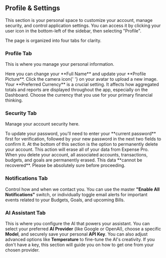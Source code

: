 <a id='profile-settings'></a>
## <Icon name='user' /> Profile & Settings

This section is your personal space to customize your account, manage security, and control application settings. You can access it by clicking your user icon in the bottom-left of the sidebar, then selecting "Profile".

The page is organized into four tabs for clarity.

<a id='profile-settings-profile'></a>
### <Icon name='userIcon' /> Profile Tab

This is where you manage your personal information.

<Step number={1} title='Update Your Identity'>
  Here you can change your **Full Name** and update your **Profile Picture**. Click the camera icon{' '}
  <Icon name='camera' className='inline h-4 w-4' /> on your avatar to upload a new image.
</Step>

<Step number={2} title='Set Your Currency'>
  Your **Preferred Currency** is a crucial setting. It affects how aggregated totals and reports are
  displayed throughout the app, especially on the Dashboard. Choose the currency that you use for
  your primary financial thinking.
</Step>

<a id='profile-settings-security'></a>
### <Icon name='lock' /> Security Tab

Manage your account security here.

<Step number={1} title='Change Your Password'>
  To update your password, you'll need to enter your **current password** first for verification,
  followed by your new password in the next two fields to confirm it.
</Step>

<Step number={2} title='Delete Your Account'>
  At the bottom of this section is the option to permanently delete your account. This action will
  erase all of your data from Expense Pro.
</Step>

<Alert variant='destructive' title='This Action is Irreversible'>
  When you delete your account, all associated accounts, transactions, budgets, and goals are
  permanently erased. This data **cannot be recovered**. Please be absolutely sure before
  proceeding.
</Alert>

<a id='profile-settings-notifications'></a>
### <Icon name='bell' /> Notifications Tab

Control how and when we contact you. You can use the master **"Enable All Notifications"** switch, or individually toggle email alerts for important events related to your Budgets, Goals, and upcoming Bills.

<a id='profile-settings-ai'></a>
### <Icon name='brainCircuit' /> AI Assistant Tab

This is where you configure the AI that powers your assistant. You can select your preferred **AI Provider** (like Google or OpenAI), choose a specific **Model**, and securely save your personal **API Key**. You can also adjust advanced options like **Temperature** to fine-tune the AI's creativity. If you don't have a key, this section will guide you on how to get one from your chosen provider.
